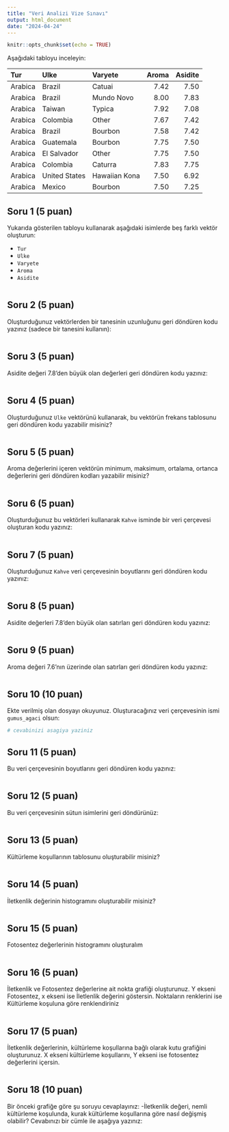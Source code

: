 ```yaml
---
title: "Veri Analizi Vize Sınavı"
output: html_document
date: "2024-04-24"
---
```


```r
knitr::opts_chunk$set(echo = TRUE)
```

Aşağıdaki tabloyu inceleyin:

| Tur     | Ulke              | Varyete       | Aroma | Asidite |
|:--------|:------------------|:--------------|------:|--------:|
| Arabica | Brazil            | Catuai        |  7.42 |    7.50 |
| Arabica | Brazil            | Mundo Novo    |  8.00 |    7.83 |
| Arabica | Taiwan            | Typica        |  7.92 |    7.08 |
| Arabica | Colombia          | Other         |  7.67 |    7.42 |
| Arabica | Brazil            | Bourbon       |  7.58 |    7.42 |
| Arabica | Guatemala         | Bourbon       |  7.75 |    7.50 |
| Arabica | El Salvador       | Other         |  7.75 |    7.50 |
| Arabica | Colombia          | Caturra       |  7.83 |    7.75 |
| Arabica | United States     | Hawaiian Kona |  7.50 |    6.92 |
| Arabica | Mexico            | Bourbon       |  7.50 |    7.25 |


## Soru 1 (5 puan)

Yukarıda gösterilen tabloyu kullanarak aşağıdaki isimlerde beş farklı vektör oluşturun:

+ `Tur`
+ `Ulke`
+ `Varyete`
+ `Aroma`
+ `Asidite`

```r

```

## Soru 2 (5 puan)

Oluşturduğunuz vektörlerden bir tanesinin uzunluğunu geri döndüren kodu yazınız (sadece bir tanesini kullanın):

```r

```

## Soru 3 (5 puan)

Asidite değeri 7.8'den büyük olan değerleri geri döndüren kodu yazınız:

```r

```

## Soru 4 (5 puan)

Oluşturduğunuz `Ulke` vektörünü kullanarak, bu vektörün frekans tablosunu geri döndüren kodu yazabilir misiniz?

```r

```

## Soru 5 (5 puan)

Aroma değerlerini içeren vektörün minimum, maksimum, ortalama, ortanca değerlerini geri döndüren kodları yazabilir misiniz?

```r

```

## Soru 6 (5 puan)

Oluşturduğunuz bu vektörleri kullanarak `Kahve` isminde bir veri çerçevesi oluşturan kodu yazınız:

```r

```

## Soru 7 (5 puan)

Oluşturduğunuz `Kahve` veri çerçevesinin boyutlarını geri döndüren kodu yazınız:

```r

```

## Soru 8 (5 puan)

Asidite değerleri 7.8'den büyük olan satırları geri döndüren kodu yazınız:

```r

```

## Soru 9 (5 puan)

Aroma değeri 7.6'nın üzerinde olan satırları geri döndüren kodu yazınız:

```r

```

## Soru 10 (10 puan)

Ekte verilmiş olan dosyayı okuyunuz. Oluşturacağınız veri çerçevesinin ismi `gumus_agaci` olsun:

```r
# cevabinizi asagiya yaziniz

```

## Soru 11 (5 puan)

Bu veri çerçevesinin boyutlarını geri döndüren kodu yazınız:

```r

```

## Soru 12 (5 puan)

Bu veri çerçevesinin sütun isimlerini geri döndürünüz:

```r

```

## Soru 13 (5 puan)

Kültürleme koşullarının tablosunu oluşturabilir misiniz?

```r

```

## Soru 14 (5 puan)

İletkenlik değerinin histogramını oluşturabilir misiniz?

```r

```

## Soru 15 (5 puan)

Fotosentez değerlerinin histogramını oluşturalım

```r

```

## Soru 16 (5 puan)

İletkenlik ve Fotosentez değerlerine ait nokta grafiği oluşturunuz. Y ekseni Fotosentez, x ekseni ise İletlenlik değerini göstersin. Noktaların renklerini ise Kültürleme koşuluna göre renklendiriniz

```r

```

## Soru 17 (5 puan)

İletkenlik değerlerinin, kültürleme koşullarına bağlı olarak kutu grafiğini oluşturunuz. X ekseni kültürleme koşullarını, Y ekseni ise fotosentez değerlerini içersin.

```r

```

## Soru 18 (10 puan)

Bir önceki grafiğe göre şu soruyu cevaplayınız:
-İletkenlik değeri, nemli kültürleme koşulunda, kurak kültürleme koşullarına göre nasıl değişmiş olabilir? Cevabınızı bir cümle ile aşağıya yazınız:

>

